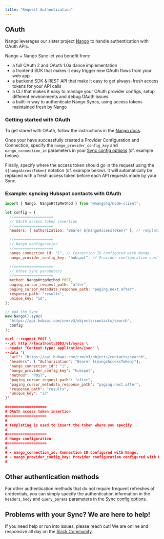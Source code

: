 ```yaml
---
title: "Request Authentication"
---
```


## OAuth[](#oauth "Direct link to OAuth")

Nango leverages our sister project [Nango](https://github.com/NangoHQ/nango) to
handle authentication with OAuth APIs.

Nango + Nango Sync let you benefit from:

- a full OAuth 2 and OAuth 1.0a dance implementation
- a frontend SDK that makes it easy trigger new OAuth flows from your web app
- a backend SDK & REST API that make it easy to get always-fresh access tokens
  for your API calls
- a CLI that makes it easy to manage your OAuth provider configs, setup
  different environments and debug OAuth issues
- a built-in way to authenticate Nango Syncs, using access tokens maintained
  fresh by Nango

### Getting started with OAuth[](#getting-started-with-oauth "Direct link to Getting started with OAuth")

To get stared with OAuth, follow the instructions in the
[Nango docs](/quickstart).

Once your have successfully created a Provider Configuration and Connection,
specify the `nango_provider_config_key` and `nango_connection_id` parameters in
your [Sync config options](/nango-sync/use-nango/use-nango-sync/create-syncs)
(cf. example below).

Finally, specify where the access token should go in the request using the
`${nangoAccessToken}` notation (cf. example below). It will automatically be
replaced with a fresh access token before each API requests made by your Sync.

### Example: syncing Hubspot contacts with OAuth[](#example-syncing-hubspot-contacts-with-oauth "Direct link to Example: syncing Hubspot contacts with OAuth")

<Tabs>
<Tab title="Node SDK">

```js
import { Nango, NangoHttpMethod } from "@nangohq/node-client";

let config = {
  //==================
  // OAuth access token insertion
  //==================
  headers: { authorization: "Bearer ${nangoAccessToken}" }, // Templating is used to insert the token where you specify.

  //==================
  // Nango configuration
  //==================
  nango_connection_id: "1", // Connection ID configured with Nango.
  nango_provider_config_key: "hubspot", // Provider configuration configured with Nango.

  //==================
  // Other Sync parameters
  //==================
  method: NangoHttpMethod.POST,
  paging_cursor_request_path: "after",
  paging_cursor_metadata_response_path: "paging.next.after",
  response_path: "results",
  unique_key: "id",
};

// Add the Sync
new Nango().sync(
  "https://api.hubapi.com/crm/v3/objects/contacts/search",
  config
);
```

</Tab>

<Tab title="REST API (curl)">

```json
curl --request POST \
--url http://localhost:3003/v1/syncs \
--header "Content-type: application/json" \
--data '{
  "url": "https://api.hubapi.com/crm/v3/objects/contacts/search",
  "headers": { "Authorization": "Bearer ${nangoAccessToken}"},
  "nango_connection_id": "1",
  "nango_provider_config_key": "hubspot",
  "method": "POST",
  "paging_cursor_request_path": "after",
  "paging_cursor_metadata_response_path": "paging.next.after",
  "response_path": "results",
  "unique_key": "id"
}'

#==================
# OAuth access token insertion
#==================
#
# Templating is used to insert the token where you specify.
#
#==================
# Nango configuration
#==================
#
# - nango_connection_id: Connection ID configured with Nango.
# - nango_provider_config_key: Provider configuration configured with Nango.
#
```

</Tab>
</Tabs>

## Other authentication methods[](#other-authentication-methods "Direct link to Other authentication methods")

For other authentication methods that do not require frequent refreshes of
credentials, you can simply specify the authentication information in the
`headers`, `body` and `query_params` parameters in the
[Sync config options](/nango-sync/use-nango/use-nango-sync/create-syncs).

## Problems with your Sync? We are here to help!

If you need help or run into issues, please reach out! We are online and
responsive all day on the [Slack Community](https://nango.dev/slack).
